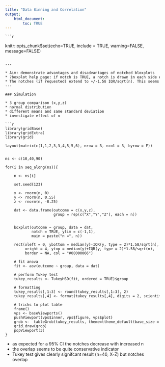 ```yaml
---
title: "Data Binning and Correlation"
output: 
    html_document:
        toc: TRUE
---
```


<style>
    pre {
    overflow-x: auto;
}
pre code {
    word-wrap: normal;
    white-space: pre;
}
a {
    font-size: 16px;
}
</style>
    
    ```r
knitr::opts_chunk$set(echo=TRUE, include = TRUE, warning=FALSE, message=FALSE)
```

---

* Aim: demonstrate advantages and disadvantages of notched bloxplots
* ?boxplot help page: if notch is TRUE, a notch is drawn in each side of the boxes. If the notches of two plots do not overlap this is ‘strong evidence’ that the two medians differ (Chambers et al, 1983, p. 62)
* The notches (if requested) extend to +/-1.58 IQR/sqrt(n). This seems to be based on the same calculations as the formula with 1.57 in Chambers et al (1983, p. 62), given in McGill et al (1978, p. 16). They are based on asymptotic normality of the median and roughly equal sample sizes for the two medians being compared, and are said to be rather insensitive to the underlying distributions of the samples. The idea appears to be to give roughly a 95% confidence interval for the difference in two medians.
---

### Simulation

* 3 group comparison (x,y,z)
* normal distribution
* different means and same standard deviation
* investigate effect of n

```r
library(gridBase)
library(gridExtra)
library(grid)

layout(matrix(c(1,1,2,3,3,4,5,5,6), nrow = 3, ncol = 3, byrow = F))


ns <- c(10,40,90)

for(i in seq_along(ns)){
    
    n <- ns[i]
    
    set.seed(123)
    
    x <- rnorm(n, 0)
    y <- rnorm(n, 0.55)
    z <- rnorm(n, -0.25)
    
    dat <- data.frame(outcome = c(x,y,z),
                      group = rep(c("X","Y","Z"), each = n))
    
    
    boxplot(outcome ~ group, data = dat, 
            notch = TRUE, ylim = c(-1,1),
            main = paste("n =", n))
    
    rect(xleft = 0, ybottom = median(y)-IQR(y, type = 2)*1.58/sqrt(n), 
         xright = 4, ytop = median(y)+IQR(y, type = 2)*1.58/sqrt(n), 
         border = NA, col = "#00000066")
    
    # fit anova
    fit <- aov(outcome ~ group, data = dat)
    
    # perform Tukey test
    tukey_results <- TukeyHSD(fit, ordered = TRUE)$group
    
    # formatting
    tukey_results[,1:3] <- round(tukey_results[,1:3], 2)
    tukey_results[,4] <- format(tukey_results[,4], digits = 2, scientific = T)
        
    # tricks to plot table
    frame()
    vps <- baseViewports()
    pushViewport(vps$inner, vps$figure, vps$plot)
    grob <-  tableGrob(tukey_results, theme=ttheme_default(base_size = 10))  
    grid.draw(grob)
    popViewport(3)
}
```

* as expected for a 95% CI the notches decrease with increased n
* the overlap seems to be quite conservative indicator
* Tukey test gives clearly signifcant result (n=40, X-Z) but notches overlap